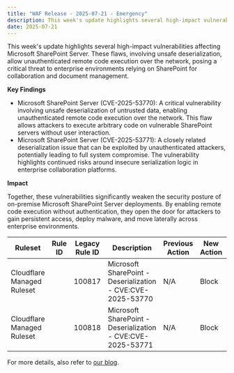 ```yaml
---
title: "WAF Release - 2025-07-21 - Emergency"
description: This week's update highlights several high-impact vulnerabilities affecting Microsoft SharePoint Server.
date: 2025-07-21
---
```



This week's update highlights several high-impact vulnerabilities affecting Microsoft SharePoint Server. These flaws, involving unsafe deserialization, allow unauthenticated remote code execution over the network, posing a critical threat to enterprise environments relying on SharePoint for collaboration and document management.

**Key Findings**

- Microsoft SharePoint Server (CVE-2025-53770): A critical vulnerability involving unsafe deserialization of untrusted data, enabling unauthenticated remote code execution over the network. This flaw allows attackers to execute arbitrary code on vulnerable SharePoint servers without user interaction.
- Microsoft SharePoint Server (CVE-2025-53771): A closely related deserialization issue that can be exploited by unauthenticated attackers, potentially leading to full system compromise. The vulnerability highlights continued risks around insecure serialization logic in enterprise collaboration platforms.

**Impact**

Together, these vulnerabilities significantly weaken the security posture of on-premise Microsoft SharePoint Server deployments. By enabling remote code execution without authentication, they open the door for attackers to gain persistent access, deploy malware, and move laterally across enterprise environments.

<table style="width: 100%">
	<thead>
		<tr>
			<th>Ruleset</th>
			<th>Rule ID</th>
			<th>Legacy Rule ID</th>
			<th>Description</th>
			<th>Previous Action</th>
			<th>New Action</th>
			<th>Comments</th>
		</tr>
	</thead>
       <tbody>
 		<tr>
			<td>Cloudflare Managed Ruleset</td>
			<td>
					<RuleID id="34dac2b38b904163bc587cc32168f6f0" />
			</td>
			<td>100817</td>
			<td>Microsoft SharePoint - Deserialization - CVE:CVE-2025-53770</td>
			<td>N/A</td>
			<td>Block</td>
			<td>This is a New Detection</td>
 		</tr>
 		<tr>
			<td>Cloudflare Managed Ruleset</td>
 			<td>
 					<RuleID id="d21f327516a145bc9d1b05678de656c4" />
 			</td>
 			<td>100818</td>
 			<td>Microsoft SharePoint - Deserialization - CVE:CVE-2025-53771</td>
 			<td>N/A</td>
 			<td>Block</td>
 			<td>This is a New Detection</td>
		</tr>
  </tbody>
</table>

For more details, also refer to [our blog](https://blog.cloudflare.com/cloudflare-protects-against-critical-sharepoint-vulnerability-cve-2025-53770/).